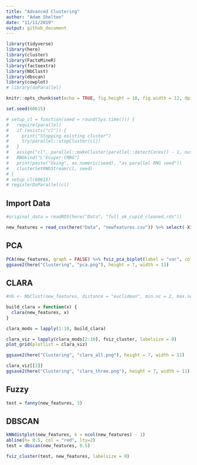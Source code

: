 ```yaml
---
title: "Advanced Clustering"
author: "Adam Shelton"
date: "11/11/2019"
output: github_document
---
```


```r
library(tidyverse)
library(here)
library(cluster)
library(FactoMineR)
library(factoextra)
library(NbClust)
library(dbscan)
library(cowplot)
# library(doParallel)

knitr::opts_chunk$set(echo = TRUE, fig.height = 10, fig.width = 12, dpi = 400)

set.seed(60615)

# setup_cl = function(seed = round(Sys.time())) {
#   require(parallel)
#   if (exists("cl")) {
#     print("Stopping existing cluster")
#     try(parallel::stopCluster(cl))
#   }
#   assign("cl", parallel::makeCluster(parallel::detectCores() - 1, outfile = "out.txt"), envir = globalenv())
#   RNGkind("L'Ecuyer-CMRG")
#   print(paste("Using", as.numeric(seed), "as parallel RNG seed"))
#   clusterSetRNGStream(cl, seed)
# }
# setup_cl(60615)
# registerDoParallel(cl)
```

## Import Data
```r
#original_data = readRDS(here("Data", "full_ok_cupid_cleaned.rds"))

new_features = read_csv(here("Data", "newfeatures.csv")) %>% select(-X1) %>% as.matrix() %>% scale()
```
## PCA
```r
PCA(new_features, graph = FALSE) %>% fviz_pca_biplot(label = "var", col.var = "red", col.ind = "grey")
ggsave2(here("Clustering", "pca.png"), height = 7, width = 11)
```



## CLARA
```r
#nb <- NbClust(new_features, distance = "euclidean", min.nc = 2, max.nc = 10, method = "complete", index ="all")

build_clara = function(x) {
  clara(new_features, x)
}

clara_mods = lapply(1:10, build_clara)

clara_viz = lapply(clara_mods[2:10], fviz_cluster, labelsize = 0)
plot_grid(plotlist = clara_viz)

ggsave2(here("Clustering", "clara_all.png"), height = 7, width = 11)

clara_viz[[2]]
ggsave2(here("Clustering", "clara_three.png"), height = 7, width = 11)

```


## Fuzzy
```r
test = fanny(new_features, 3)
```



## DBSCAN
```r
kNNdistplot(new_features, k = ncol(new_features) - 1)
abline(h= 0.5, col = "red", lty=2)
test = dbscan(new_features, 0.5)

fviz_cluster(test, new_features, labelsize = 0)
```

